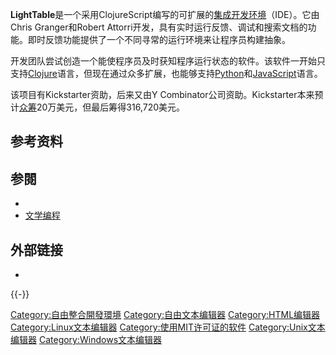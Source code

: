{{NoteTA
|G1=IT
}}
{{Infobox software
| name                   = Light Table
| title                  = 
| logo                   = Light Table logo.png
| logo caption           = 
| logo_size              = 
| logo_alt               = 
| screenshot             = <!-- Image name is enough -->
| caption                = 
| screenshot_size        = 
| screenshot_alt         = 
| collapsible            = 
| author                 = Chris Granger、Robert Attorri
| developer              = Kodowa
| released               = {{Start date and age|2012|04|12|df=yes}}<ref>{{cite web |last1=Granger |first1=Chris |date=12 April 2012 |title=Light Table - a new IDE concept |url=http://www.chris-granger.com/2012/04/12/light-table-a-new-ide-concept/ |accessdate=2016-10-31 |archive-date=2020-10-23 |archive-url=https://web.archive.org/web/20201023001024/https://www.chris-granger.com/2012/04/12/light-table-a-new-ide-concept/ |dead-url=no }}</ref>
| discontinued           = 
| latest release version = 
| latest release date    = <!-- {{Start date and age|YYYY|MM|DD|df=yes}} -->
| latest preview version =0.8.1
| latest preview date    ={{Start date and age|2016|01|21|df=yes}}<ref>{{cite web |last1=Evitt |first1=Kenny |date=21 January 2016 |title=Release 0.8.1 |url=https://github.com/LightTable/LightTable/releases/tag/0.8.1 |website=[[GitHub|GitHub]] |accessdate=2016-10-31 |archive-date=2020-11-22 |archive-url=https://web.archive.org/web/20201122205129/https://github.com/LightTable/LightTable/releases/tag/0.8.1 |dead-url=no }}</ref><ref>{{cite mailing list |last1=Rundberget |first1=Magnus |date=21 January 2016 |title=ANN: Light Table version 0.8.1 released |url=https://groups.google.com/d/msg/light-table-discussion/VLOYWhCtCQg/EZWJpEGrFgAJ |mailing-list=Light Table Discussion |accessdate=2016-10-31}}</ref>
| status                 = 
| programming language   = [[Clojure|ClojureScript]]<ref>{{cite web |url= http://www.chris-granger.com/2013/01/24/the-ide-as-data/ |title= The IDE as a value |date= 24 Jan 2013 |author= Chris Granger |accessdate= 8 April 2014 |archive-date= 2020-11-12 |archive-url= https://web.archive.org/web/20201112041238/https://www.chris-granger.com/2013/01/24/the-ide-as-data/ |dead-url= no }}</ref>
| operating system       = 
| platform               = 
| size                   = 
| language               = 
| language count         = 
| language footnote      = 
| genre                  = [[集成开发环境|集成开发环境]]
| license                = [[MIT許可證|MIT]] <ref name=license>{{Citation | url = https://github.com/LightTable/LightTable/blob/77298873dc4bdcbfb7348b4499299bce4db39c55/LICENSE.md | title = LightTable - License | publisher = Chris Granger | accessdate = 2014-11-13 | archive-date = 2019-02-17 | archive-url = https://web.archive.org/web/20190217012537/https://github.com/LightTable/LightTable/blob/77298873dc4bdcbfb7348b4499299bce4db39c55/LICENSE.md | dead-url = no }}</ref>
| alexa                  = 
| standard               = 
| AsOf                   = 
}}

'''LightTable'''是一个采用ClojureScript编写的可扩展的[[集成开发环境|集成开发环境]]（IDE）。它由Chris Granger和Robert Attorri开发，具有实时运行反馈、调试和搜索文档的功能。即时反馈功能提供了一个不同寻常的运行环境来让程序员构建抽象。

开发团队尝试创造一个能使程序员及时获知程序运行状态的软件。该软件一开始只支持[[Clojure|Clojure]]语言，但现在通过众多扩展，也能够支持[[Python|Python]]和[[JavaScript|JavaScript]]语言。

该项目有Kickstarter资助，后来又由Y Combinator公司资助。Kickstarter本来预计[[众筹|众筹]]20万美元，但最后筹得316,720美元。

==参考资料==
{{reflist|2}}

== 参閱 ==
*{{tsl|en|Interactive programming|交互式编程}}
*[[文学编程|文学编程]]

== 外部链接 ==
* {{official website}}
{{-}}
{{HTML编辑器|state=collapsed}}
{{JavaScript|state=collapsed}}
{{集成开发环境|state=collapsed}}

[[Category:自由整合開發環境|Category:自由整合開發環境]]
[[Category:自由文本编辑器|Category:自由文本编辑器]]
[[Category:HTML编辑器|Category:HTML编辑器]]
[[Category:Linux文本编辑器|Category:Linux文本编辑器]]
[[Category:使用MIT许可证的软件|Category:使用MIT许可证的软件]]
[[Category:Unix文本编辑器|Category:Unix文本编辑器]]
[[Category:Windows文本编辑器|Category:Windows文本编辑器]]